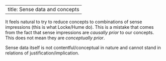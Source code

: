 
---
title: Sense data and concepts
---


It feels natural to try to reduce concepts to combinations of sense impressions (this is what Locke/Hume do). This is a mistake that comes from the fact that sense impressions are *causally prior* to our concepts. This does not mean they are *conceptually prior*.

Sense data itself is not contentful/conceptual in nature and cannot stand in relations of justification/implication.